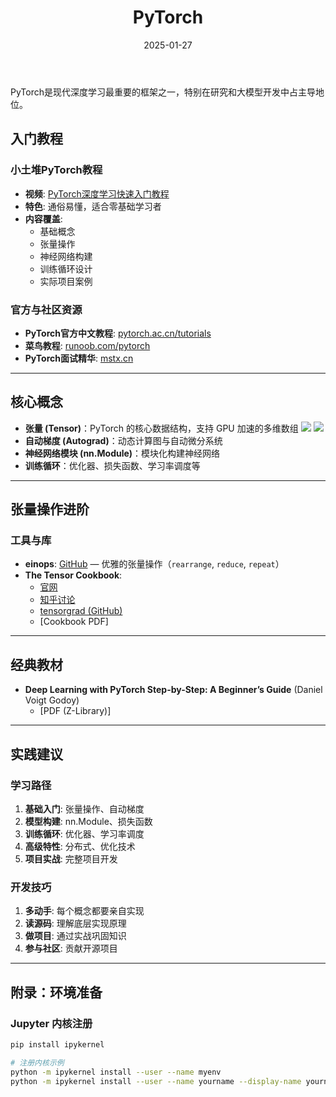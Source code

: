 ﻿---
title: "PyTorch"
description: "PyTorch深度学习框架：入门教程、张量操作、面试要点"
date: "2025-01-27"
tags:
  - pytorch
  - deep-learning-framework
  - tensor
  - neural-networks
---

PyTorch是现代深度学习最重要的框架之一，特别在研究和大模型开发中占主导地位。

## 入门教程

### 小土堆PyTorch教程

- **视频**: [PyTorch深度学习快速入门教程](https://www.bilibili.com/video/BV1hE411t7RN/?spm_id_from=333.337.search-card.all.click&vd_source=14245d272f6606a31fe299db9e47ca84)
- **特色**: 通俗易懂，适合零基础学习者
- **内容覆盖**:
  - 基础概念
  - 张量操作
  - 神经网络构建
  - 训练循环设计
  - 实际项目案例

### 官方与社区资源

- **PyTorch官方中文教程**: [pytorch.ac.cn/tutorials](https://pytorch.ac.cn/tutorials/)
- **菜鸟教程**: [runoob.com/pytorch](https://www.runoob.com/pytorch/pytorch-tensor.html)
- **PyTorch面试精华**: [mstx.cn](https://www.mstx.cn/pytorch.html)

---

## 核心概念

- **张量 (Tensor)**：PyTorch 的核心数据结构，支持 GPU 加速的多维数组
  ![](./index.assets/word-img-01.png)
  ![](./index.assets/word-img-02.png)
- **自动梯度 (Autograd)**：动态计算图与自动微分系统
- **神经网络模块 (nn.Module)**：模块化构建神经网络
- **训练循环**：优化器、损失函数、学习率调度等

---

## 张量操作进阶

### 工具与库

- **einops**: [GitHub](https://github.com/arogozhnikov/einops) — 优雅的张量操作（`rearrange`, `reduce`, `repeat`）
- **The Tensor Cookbook**:
  - [官网](https://tensorcookbook.com/)
  - [知乎讨论](https://www.zhihu.com/search?type=content&q=%E5%BC%A0%E9%87%8F%E9%A3%9F%E8%B0%B1)
  - [tensorgrad (GitHub)](https://github.com/thomasahle/tensorgrad)
  - [Cookbook PDF]

---

## 经典教材

- **Deep Learning with PyTorch Step-by-Step: A Beginner’s Guide** (Daniel Voigt Godoy)
  - [PDF (Z-Library)]

---

## 实践建议

### 学习路径

1. **基础入门**: 张量操作、自动梯度
2. **模型构建**: nn.Module、损失函数
3. **训练循环**: 优化器、学习率调度
4. **高级特性**: 分布式、优化技术
5. **项目实战**: 完整项目开发

### 开发技巧

1. **多动手**: 每个概念都要亲自实现
2. **读源码**: 理解底层实现原理
3. **做项目**: 通过实战巩固知识
4. **参与社区**: 贡献开源项目

---

## 附录：环境准备

### Jupyter 内核注册

```bash
pip install ipykernel

# 注册内核示例
python -m ipykernel install --user --name myenv
python -m ipykernel install --user --name yourname --display-name yourname
```
